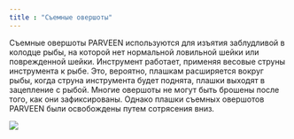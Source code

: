 ```yaml
---
title : "Съемные овершоты"
---
```


Съемные овершоты PARVEEN используются для изъятия заблудливой в колодце рыбы, на которой нет нормальной ловильной шейки или поврежденной шейки. Инструмент работает, применяя весовые струны инструмента к рыбе. Это, вероятно, плашкам расширяется вокруг рыбы, когда струна инструмента будет поднята, плашки выходят в зацепление с рыбой. Многие овершоты не могут быть брошены после того, как они зафиксированы. Однако плашки съемных овершотов PARVEEN были освобождены путем сотрясения вниз.

<img src="./wireline-overshot.png" />
